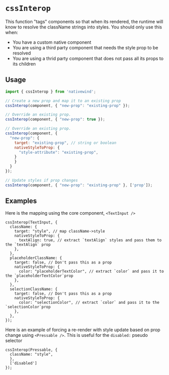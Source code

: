 # `cssInterop`

This function "tags" components so that when its rendered, the runtime will know to resolve the className strings into styles. You should only use this when:

- You have a custom native component
- You are using a third party component that needs the style prop to be resolved
- You are using a thrid party component that does not pass all its props to its children

## Usage

```jsx
import { cssInterop } from 'nativewind';

// Create a new prop and map it to an existing prop
cssInterop(component, { "new-prop": "existing-prop" });

// Override an existing prop.
cssInterop(component, { "new-prop": true });

// Override an existing prop.
cssInterop(component, {
  "new-prop": {
    target: "existing-prop", // string or boolean
    nativeStyleToProp: {
      "style-attribute": "existing-prop",
    }
    }
  }
});

// Update styles if prop changes
cssInterop(component, { "new-prop": "existing-prop" }, ['prop']);
```

## Examples

Here is the mapping using the core component, `<TextInput />`

```tsx
cssInterop(TextInput, {
  className: {
    target: "style", // map className->style
    nativeStyleToProp: {
      textAlign: true, // extract `textAlign` styles and pass them to the `textAlign` prop
    },
  },
  placeholderClassName: {
    target: false, // Don't pass this as a prop
    nativeStyleToProp: {
      color: "placeholderTextColor", // extract `color` and pass it to the `placeholderTextColor`prop
    },
  },
  selectionClassName: {
    target: false, // Don't pass this as a prop
    nativeStyleToProp: {
      color: "selectionColor", // extract `color` and pass it to the `selectionColor`prop
    },
  },
});
```

Here is an example of forcing a re-render with style update based on prop change using `<Pressable />`. This is useful for the `disabled:` pseudo selector

```tsx
cssInterop(Pressable, {
  className: "style",
  },
  ['disabled']
});
